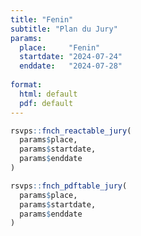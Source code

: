 ```yaml
---
title: "Fenin"
subtitle: "Plan du Jury"
params:
  place:     "Fenin"
  startdate: "2024-07-24"
  enddate:   "2024-07-28"
  
format:
  html: default
  pdf: default
---
```


```r
rsvps::fnch_reactable_jury(
  params$place, 
  params$startdate,
  params$enddate
)
```

```r
rsvps::fnch_pdftable_jury(
  params$place, 
  params$startdate,
  params$enddate
)
```
